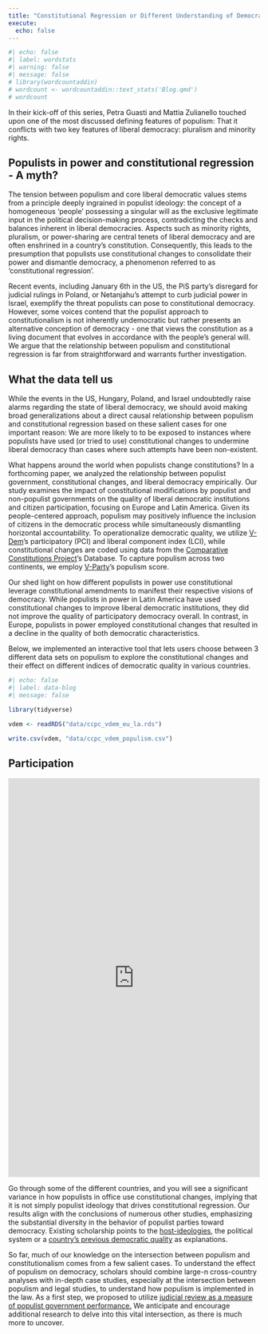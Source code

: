 ```yaml
---
title: "Constitutional Regression or Different Understanding of Democratic Constitutions?"
execute: 
  echo: false
---
```


```r
#| echo: false
#| label: wordstats
#| warning: false
#| message: false
# library(wordcountaddin)
# wordcount <- wordcountaddin::text_stats('Blog.qmd')
# wordcount
```

In their kick-off of this series, Petra Guasti and Mattia Zulianello touched upon one of the most discussed defining features of populism: That it conflicts with two key features of liberal democracy: pluralism and minority rights.

## Populists in power and constitutional regression - A myth?

The tension between populism and core liberal democratic values stems from a principle deeply ingrained in populist ideology: the concept of a homogeneous 'people' possessing a singular will as the exclusive legitimate input in the political decision-making process, contradicting the checks and balances inherent in liberal democracies. Aspects such as minority rights, pluralism, or power-sharing are central tenets of liberal democracy and are often enshrined in a country's constitution. Consequently, this leads to the presumption that populists use constitutional changes to consolidate their power and dismantle democracy, a phenomenon referred to as 'constitutional regression'.

Recent events, including January 6th in the US, the PiS party's disregard for judicial rulings in Poland, or Netanjahu's attempt to curb judicial power in Israel, exemplify the threat populists can pose to constitutional democracy. However, some voices contend that the populist approach to constitutionalism is not inherently undemocratic but rather presents an alternative conception of democracy - one that views the constitution as a living document that evolves in accordance with the people's general will. We argue that the relationship between populism and constitutional regression is far from straightforward and warrants further investigation.

## What the data tell us

While the events in the US, Hungary, Poland, and Israel undoubtedly raise alarms regarding the state of liberal democracy, we should avoid making broad generalizations about a direct causal relationship between populism and constitutional regression based on these salient cases for one important reason: We are more likely to to be exposed to instances where populists have used (or tried to use) constitutional changes to undermine liberal democracy than cases where such attempts have been non-existent.

What happens around the world when populists change constitutions? In a forthcoming paper, we analyzed the relationship between populist government, constitutional changes, and liberal democracy empirically. Our study examines the impact of constitutional modifications by populist and non-populist governments on the quality of liberal democratic institutions and citizen participation, focusing on Europe and Latin America. Given its people-centered approach, populism may positively influence the inclusion of citizens in the democratic process while simultaneously dismantling horizontal accountability. To operationalize democratic quality, we utilize [V-Dem](https://v-dem.net/)'s participatory (PCI) and liberal component index (LCI), while constitutional changes are coded using data from the [Comparative Constitutions Project](https://comparativeconstitutionsproject.org/)'s Database. To capture populism across two continents, we employ [V-Party](https://www.v-dem.net/data/v-party-dataset/)'s populism score.


Our shed light on how different populists in power use constitutional leverage constitutional amendments to manifest their respective visions of democracy. While populists in power in Latin America have used constitutional changes to improve liberal democratic institutions, they did not improve the quality of participatory democracy overall. In contrast, in Europe, populists in power employed constitutional changes that resulted in a decline in the quality of both democratic characteristics.

Below, we implemented an interactive tool that lets users choose between 3 different data sets on populism to explore the constitutional changes and their effect on different indices of democratic quality in various countries.

```r
#| echo: false
#| label: data-blog
#| message: false

library(tidyverse)

vdem <- readRDS("data/ccpc_vdem_eu_la.rds")

write.csv(vdem, "data/ccpc_vdem_populism.csv")

```

## Participation

```{=html}
<iframe width="100%" height="799" frameborder="0"
  src="https://observablehq.com/embed/@jasminsworkspace/populism@587?cells=viewof+source%2Cviewof+Dataset%2Cviewof+Vars%2Cprint%2Cplotfinal"></iframe>
```
<!-- To get a better sense of the changes of constitutional texts that happen under populist governments, we constructed indices for executive aggrandizement, judicial independence, political rights and social rights. Out of 89 constitutional changes under populist government, only 10 cases can be captured with these indices. -->

<!-- REFER TO RUTH-LOVELL ON IDEOLOGY! -->

Go through some of the different countries, and you will see a significant variance in how populists in office use constitutional changes, implying that it is not simply populist ideology that drives constitutional regression. Our results align with the conclusions of numerous other studies, emphasizing the substantial diversity in the behavior of populist parties toward democracy. Existing scholarship points to the [host-ideologies](https://www.cogitatiopress.com/politicsandgovernance/article/view/919), the political system or a [country's previous democratic quality](https://ejpr.onlinelibrary.wiley.com/doi/epdf/10.1111/1475-6765.12564) as explanations.

So far, much of our knowledge on the intersection between populism and constitutionalism comes from a few salient cases. To understand the effect of populism on democracy, scholars should combine large-n cross-country analyses with in-depth case studies, especially at the intersection between populism and legal studies, to understand how populism is implemented in the law. As a first step, we proposed to utilize [judicial review as a measure of populist government performance.](https://ejpr.onlinelibrary.wiley.com/doi/epdf/10.1111/1475-6765.12573) We anticipate and encourage additional research to delve into this vital intersection, as there is much more to uncover.

```{=html}
<!--
To explain the varying effect of populism on constitutional democracy, we need to consider the circumstances in which the populist parties govern as well as the respective party's main ideology. In many multi-party systems populists are not in government by themselves, but govern with a mainstream coalition partner who forces them to [moderate](https://muse.jhu.edu/article/230454). In a [case study of Austria](https://ejpr.onlinelibrary.wiley.com/doi/epdf/10.1111/1475-6765.12573), we examine whether the right-wing populist FPÖ (and its splinter BZÖ) crossed constitutional boundaries more often than non-populists. They never hid their hostility towards the Austrian Constitutional Court in cases it ruled against them, calling it, for example, a "carnival joke". Earlier manifestos by the party also included a concept for a judicial reform that would have curbed the judiciary's power. Still, the party was not more likely to initiate legislation that was invalidated by the Austrian Constitutional Court. We argue that this is because their coalition partner pressured them into moderation the policy proposals, under the watchful eye of the public. When populists are in office, we should never forget to watch the ones they are governing with. -->
```







